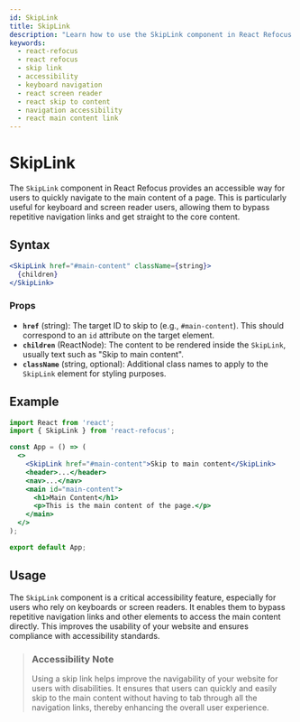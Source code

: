 ```yaml
---
id: SkipLink
title: SkipLink
description: "Learn how to use the SkipLink component in React Refocus to enhance accessibility by providing a skip link for quick navigation to the main content. Improve usability for keyboard and screen reader users with this simple and effective component."
keywords:
  - react-refocus
  - react refocus
  - skip link
  - accessibility
  - keyboard navigation
  - react screen reader
  - react skip to content
  - navigation accessibility
  - react main content link
---
```



<StructuredData />

# SkipLink

The `SkipLink` component in React Refocus provides an accessible way for users to quickly navigate to the main content of a page. This is particularly useful for keyboard and screen reader users, allowing them to bypass repetitive navigation links and get straight to the core content.

## Syntax

```jsx
<SkipLink href="#main-content" className={string}>
  {children}
</SkipLink>
```

### Props

- **`href`** (string): The target ID to skip to (e.g., `#main-content`). This should correspond to an `id` attribute on the target element.
- **`children`** (ReactNode): The content to be rendered inside the `SkipLink`, usually text such as "Skip to main content".
- **`className`** (string, optional): Additional class names to apply to the `SkipLink` element for styling purposes.

## Example

```jsx
import React from 'react';
import { SkipLink } from 'react-refocus';

const App = () => (
  <>
    <SkipLink href="#main-content">Skip to main content</SkipLink>
    <header>...</header>
    <nav>...</nav>
    <main id="main-content">
      <h1>Main Content</h1>
      <p>This is the main content of the page.</p>
    </main>
  </>
);

export default App;
```

## Usage

The `SkipLink` component is a critical accessibility feature, especially for users who rely on keyboards or screen readers. It enables them to bypass repetitive navigation links and other elements to access the main content directly. This improves the usability of your website and ensures compliance with accessibility standards.

> ### Accessibility Note
> Using a skip link helps improve the navigability of your website for users with disabilities. It ensures that users can quickly and easily skip to the main content without having to tab through all the navigation links, thereby enhancing the overall user experience.
